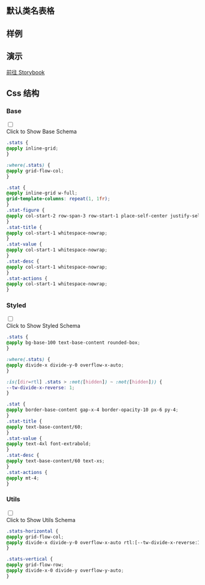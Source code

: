 
## 默认类名表格

<CssTable name="stat" />

## 样例

<Demo></Demo>

## 演示

[前往 Storybook](https://story.ui.icebreaker.top/?path=/docs/data-display-stat--docs)

## Css 结构


### Base

<div className="collapse">
<input type="checkbox" /> 
<div class="collapse-title px-0">
<span class="btn">Click to Show Base Schema</span>
</div>
<div class="collapse-content"> 

```css
.stats {
@apply inline-grid;
}

:where(.stats) {
@apply grid-flow-col;
}

.stat {
@apply inline-grid w-full;
grid-template-columns: repeat(1, 1fr);
}
.stat-figure {
@apply col-start-2 row-span-3 row-start-1 place-self-center justify-self-end;
}
.stat-title {
@apply col-start-1 whitespace-nowrap;
}
.stat-value {
@apply col-start-1 whitespace-nowrap;
}
.stat-desc {
@apply col-start-1 whitespace-nowrap;
}
.stat-actions {
@apply col-start-1 whitespace-nowrap;
}
```

</div>
</div>

  

### Styled

<div className="collapse">
<input type="checkbox" /> 
<div class="collapse-title px-0">
<span class="btn">Click to Show Styled Schema</span>
</div>
<div class="collapse-content"> 

```css
.stats {
@apply bg-base-100 text-base-content rounded-box;
}

:where(.stats) {
@apply divide-x divide-y-0 overflow-x-auto;
}

:is([dir=rtl] .stats > :not([hidden]) ~ :not([hidden])) {
--tw-divide-x-reverse: 1;
}

.stat {
@apply border-base-content gap-x-4 border-opacity-10 px-6 py-4;
}
.stat-title {
@apply text-base-content/60;
}
.stat-value {
@apply text-4xl font-extrabold;
}
.stat-desc {
@apply text-base-content/60 text-xs;
}
.stat-actions {
@apply mt-4;
}
```

</div>
</div>

  

### Utils

<div className="collapse">
<input type="checkbox" /> 
<div class="collapse-title px-0">
<span class="btn">Click to Show Utils Schema</span>
</div>
<div class="collapse-content"> 

```css
.stats-horizontal {
@apply grid-flow-col;
@apply divide-x divide-y-0 overflow-x-auto rtl:[--tw-divide-x-reverse:1];
}

.stats-vertical {
@apply grid-flow-row;
@apply divide-x-0 divide-y overflow-y-auto;
}
```

</div>
</div>